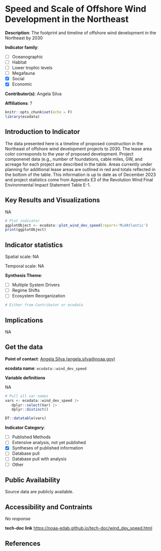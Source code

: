 # Speed and Scale of Offshore Wind Development in the Northeast

**Description**: The footprint and timeline of offshore wind development in the Northeast by 2030

**Indicator family**: 

- [ ] Oceanographic
- [ ] Habitat
- [ ] Lower trophic levels
- [ ] Megafauna
- [X] Social
- [X] Economic

**Contributor(s)**: Angela Silva

**Affiliations**: ?

```r
knitr::opts_chunk$set(echo = F)
library(ecodata)
```
## Introduction to Indicator
The data presented here is a timeline of proposed construction in the Northeast of offshore wind development projects to 2030. The lease area color corresponds to the year of proposed development. Project componenet data (e.g., number of foundations, cable miles, GW, and acreage for each project are described in the table. Areas currently under planning for additional lease areas are outlined in red and totals reflected in the bottom of the table. This information is up to date as of December 2023 and project statistics come from Appendix E3 of the Revolution Wind Final Environmental Impact Statement Table E-1.

## Key Results and Visualizations
NA

```r
# Plot indicator
ggplotObject <- ecodata::plot_wind_dev_speed(report='MidAtlantic')
print(ggplotObject)
```


## Indicator statistics 
Spatial scale: NA

Temporal scale: NA

**Synthesis Theme**:

- [ ] Multiple System Drivers
- [ ] Regime Shifts
- [ ] Ecosystem Reorganization

```r
# Either from Contributor or ecodata
```

## Implications
NA

## Get the data

**Point of contact**: [Angela Silva (angela.silva@noaa.gov)](mailto:Angela Silva (angela.silva@noaa.gov)){.email}

**ecodata name**: `ecodata::wind_dev_speed`

**Variable definitions**

NA

```r
# Pull all var names
vars <- ecodata::wind_dev_speed |>
   dplyr::select(Var) |>
   dplyr::distinct()

DT::datatable(vars)
```
**Indicator Category**:

- [ ] Published Methods
- [ ] Extensive analysis, not yet published
- [X] Syntheses of published information
- [ ] Database pull
- [ ] Database pull with analysis
- [ ] Other

## Public Availability

Source data are publicly available.

## Accessibility and Contraints

_No response_

**tech-doc link**
<https://noaa-edab.github.io/tech-doc/wind_dev_speed.html>

## References

